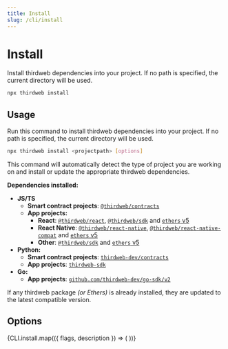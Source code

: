 ```yaml
---
title: Install
slug: /cli/install
---
```



# Install

Install thirdweb dependencies into your project. If no path is specified, the current directory will be used.

```bash
npx thirdweb install
```

## Usage

Run this command to install thirdweb dependencies into your project. If no path is specified, the current directory will be used.

```bash
npx thirdweb install <projectpath> [options]
```

This command will automatically detect the type of project you are working on and install or update the appropriate thirdweb dependencies.

**Dependencies installed:**

- **JS/TS**
  - **Smart contract projects**: [`@thirdweb/contracts`](/typescript)
  - **App projects:**
    - **React**: [`@thirdweb/react`](/react), [`@thirdweb/sdk`](/typescript) and [`ethers` v5](https://docs.ethers.org/v5/)
    - **React Native**: [`@thirdweb/react-native`](/react-native), [`@thirdweb/react-native-compat`](/react-native) and [`ethers` v5](https://docs.ethers.org/v5/)
    - **Other**: [`@thirdweb/sdk`](/typescript) and [`ethers` v5](https://docs.ethers.org/v5/)
- **Python:**
  - **Smart contract projects**: [`thirdweb-dev/contracts`](/python)
  - **App projects**: [`thirdweb-sdk`](/python)
- **Go:**
  - **App projects**: [`github.com/thirdweb-dev/go-sdk/v2`](/go)

If any thirdweb package _(or Ethers)_ is already installed, they are updated to the latest compatible version.

## Options

<div>
  {CLI.install.map(({ flags, description }) => (
    <CLIOptions flags={flags} description={description} />
  ))}
</div>
